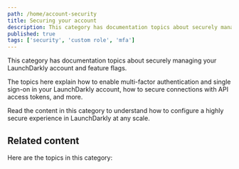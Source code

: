 ```yaml
---
path: /home/account-security
title: Securing your account
description: This category has documentation topics about securely managing your LaunchDarkly account and feature flags.
published: true
tags: ['security', 'custom role', 'mfa']
---
```


This category has documentation topics about securely managing your LaunchDarkly account and feature flags.

The topics here explain how to enable multi-factor authentication and single sign-on in your LaunchDarkly account, how to secure connections with API access tokens, and more.

Read the content in this category to understand how to configure a highly secure experience in LaunchDarkly at any scale.


## Related content

Here are the topics in this category:

<ChildPageList path="/home/account-security" unsorted="true" />
